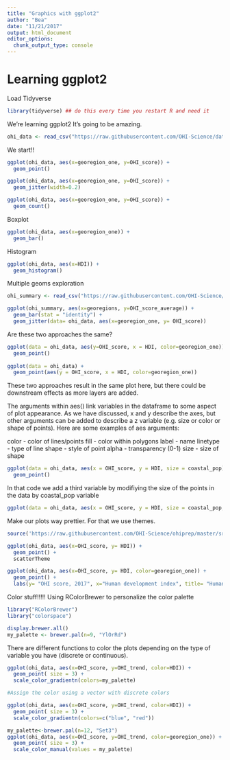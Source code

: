 ```yaml
---
title: "Graphics with ggplot2"
author: "Bea"
date: "11/21/2017"
output: html_document
editor_options: 
  chunk_output_type: console
---
```


# Learning ggplot2

Load Tidyverse
```r
library(tidyverse) ## do this every time you restart R and need it 
```

We're learning ggplot2 It's going to be amazing. 

```r

ohi_data <- read_csv("https://raw.githubusercontent.com/OHI-Science/data-science-training/master/data/OHI_global_data.csv")

```
We start!!

```r
ggplot(ohi_data, aes(x=georegion_one, y=OHI_score)) + 
  geom_point()

ggplot(ohi_data, aes(x=georegion_one, y=OHI_score)) + 
  geom_jitter(width=0.2)

ggplot(ohi_data, aes(x=georegion_one, y=OHI_score)) + 
  geom_count()
```

Boxplot
```r
ggplot(ohi_data, aes(x=georegion_one)) + 
  geom_bar()

```

Histogram
```r
ggplot(ohi_data, aes(x=HDI)) + 
  geom_histogram()

```

Multiple geoms exploration

```r

ohi_summary <- read_csv("https://raw.githubusercontent.com/OHI-Science/data-science-training/master/data/OHI_scores_georegion_summary.csv")

ggplot(ohi_summary, aes(x=georegions, y=OHI_score_average)) +
  geom_bar(stat = "identity") +
  geom_jitter(data= ohi_data, aes(x=georegion_one, y= OHI_score))

```

Are these two approaches the same?

```r

ggplot(data = ohi_data, aes(y=OHI_score, x = HDI, color=georegion_one)) +
  geom_point()
  
ggplot(data = ohi_data) +
  geom_point(aes(y = OHI_score, x = HDI, color=georegion_one))

```
These two approaches result in the same plot here, but there could be downstream effects as more layers are added.

The arguments within aes() link variables in the dataframe to some aspect of plot appearance. As we have discussed, x and y describe the axes, but other arguments can be added to describe a z variable (e.g. size or color or shape of points). Here are some examples of aes arguments:

color - color of lines/points
fill - color within polygons
label - name
linetype - type of line
shape - style of point
alpha - transparency (0-1)
size - size of shape

```r

ggplot(data = ohi_data, aes(x = OHI_score, y = HDI, size = coastal_pop)) + 
  geom_point()

```
In that code we add a third variable by modifiying the size of the points in the data by coastal_pop variable

```r

ggplot(data = ohi_data, aes(x = OHI_score, y = HDI, size = coastal_pop, color =georegion_one)) + geom_point()

```
Make our plots way prettier. For that we use themes.

```r

source('https://raw.githubusercontent.com/OHI-Science/ohiprep/master/src/R/scatterTheme.txt')

ggplot(ohi_data, aes(x=OHI_score, y= HDI)) +
  geom_point() +
  scatterTheme

ggplot(ohi_data, aes(x=OHI_score, y= HDI, color=georegion_one)) +
  geom_point() +
  labs(y= "OHI score, 2017", x="Human development index", title= "Human development is good for oceans!", color = "Georegions")

```
Color stuff!!!!! Using RColorBrewer to personalize the color palette

```r
library("RColorBrewer")
library("colorspace")

display.brewer.all()
my_palette <- brewer.pal(n=9, "YlOrRd")

```
There are different functions to color the plots depending on the type of variable you have (discrete or continuous). 

```r

ggplot(ohi_data, aes(x=OHI_score, y=OHI_trend, color=HDI)) +
  geom_point( size = 3) +
  scale_color_gradientn(colors=my_palette)

#Assign the color using a vector with discrete colors

ggplot(ohi_data, aes(x=OHI_score, y=OHI_trend, color=HDI)) +
  geom_point( size = 3) +
  scale_color_gradientn(colors=c("blue", "red"))

my_palette<-brewer.pal(n=12, "Set3")
ggplot(ohi_data, aes(x=OHI_score, y=OHI_trend, color=georegion_one)) +
  geom_point( size = 3) +
  scale_color_manual(values = my_palette)

```



